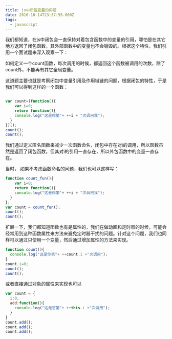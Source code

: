 ```yaml
---
title: js中闭包变量的问题
date: 2016-10-14T23:37:55.000Z
tags:
  - javascript
---
```


我们都知道，在js中闭包会一直保持对着包含函数中的变量的引用，哪怕是在其它地方返回了闭包函数，其外部函数中的变量也不会销毁的。根据这个特性，我们引用一个面试题来深入观察一下：

如何定义一个count函数，每次调用的时候，都返回这个函数被调用的次数，除了count外，不能再有其它全局变量。

这道题主要也就是考察闭包中变量引用及作用域链的问题，根据闭包的特性，于是我们可以得到这样的一个函数：

```javascript

var count=(function(){
	var i=0;
	return function(){
    console.log("这是你第"+ ++i + "次调用我");
  }
})();
count();
count();
```
我们通过定义匿名函数来减少一次函数命名，闭包中存在对i的调用，所以函数虽然是返回了闭包函数，但其对i的引用一直存在，所以外包函数中的变量一直存在。

当时， 如果不考虑函数命名的问题，我们也可以这样写：

```javascript
function count_fun(){
	var i=0;
	return function(){
    console.log("这是你第"+ ++i + "次调用我");
  }
};
var count = count_fun();
count();
count();
```

扩展一下，我们都知道函数也有是属性的，我们在做动画和定时器的时候，可能会经常用到这种函数属性来方法来避免定时器干扰的问题。针对这个问题，我们也同样可以通过只使用一个变量，然后通过增加属性的方法来实现。

```javascript
function count(){
  console.log("这是你第"+ ++count.i +"次调用");
}
count.i=0;
count();
count();
```

或者直接通过对象的属性来实现也可以
```javascript
var count = {
  i:0,
  add:function(){
    console.log("这是您第"+ ++this.i +"次调用");
  }
}
count.add();
count.add();
count.add();
```
